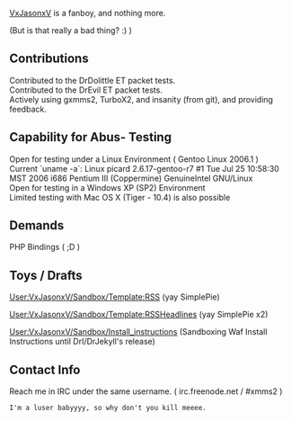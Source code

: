 [[User:VxJasonxV | VxJasonxV]] is a fanboy, and nothing more.

(But is that really a bad thing? :) )

== Contributions ==
Contributed to the DrDolittle ET packet tests.<br>
Contributed to the DrEvil ET packet tests.<br>
Actively using gxmms2, TurboX2, and insanity (from git), and providing feedback.

== Capability for Abus- Testing ==
Open for testing under a Linux Environment ( Gentoo Linux 2006.1 )<br>
Current `uname -a`: Linux picard 2.6.17-gentoo-r7 #1 Tue Jul 25 10:58:30 MST 2006 i686 Pentium III (Coppermine) GenuineIntel GNU/Linux<br>
Open for testing in a Windows XP (SP2) Environment<br>
Limited testing with Mac OS X (Tiger - 10.4) is also possible

== Demands ==
PHP Bindings ( ;D )

== Toys / Drafts ==
[[User:VxJasonxV/Sandbox/Template:RSS]] (yay SimplePie)

[[User:VxJasonxV/Sandbox/Template:RSSHeadlines]] (yay SimplePie x2)

[[User:VxJasonxV/Sandbox/Install_instructions]] (Sandboxing Waf Install Instructions until DrI/DrJekyll's release)

== Contact Info ==
Reach me in IRC under the same username. ( irc.freenode.net / #xmms2 )<br>
<pre>I'm a luser babyyyy, so why don't you kill meeee.</pre>